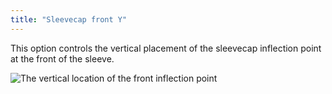 ```yaml
---
title: "Sleevecap front Y"
---
```



This option controls the vertical placement of the sleevecap inflection point at the front of the sleeve.

![The vertical location of the front inflection point](sleevecapfrontfactory.svg)

<Aboutsleevecap />

